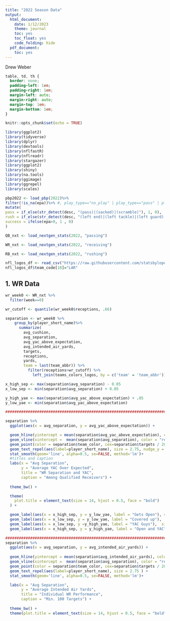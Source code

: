 ```yaml
---
title: "2022 Season Data"
output:
  html_document:
    date: 1/12/2023
    theme: journal
    toc: yes
    toc_float: yes
    code_folding: hide
  pdf_document:
    toc: yes
---
```


Drew Weber

```css

table, td, th {
  border: none;
  padding-left: 1em;
  padding-right: 1em;
  margin-left: auto;
  margin-right: auto;
  margin-top: 1em;
  margin-bottom: 1em;
}

```

```r
knitr::opts_chunk$set(echo = TRUE)
```

```r
library(ggplot2)
library(tidyverse)
library(dplyr)
library(devtools)
library(nflfastR)
library(nflreadr)
library(stargazer)
library(ggplot2)
library(shiny)
library(na.tools)
library(ggimage)
library(ggrepel)
library(scales)
```

```r
pbp2022 <- load_pbp(2022)%>%
filter(!is_na(epa))%>% #, play_type=="no_play" | play_type=="pass" | play_type=="run")
mutate(
pass = if_else(str_detect(desc, "(pass)|(sacked)|(scramble)"), 1, 0),
rush = if_else(str_detect(desc, "(left end)|(left tackle)|(left guard)|(up the middle)|(right guard)|(right tackle)|(right end)") & pass == 0, 1, 0),
success = ifelse(epa>0, 1 , 0)
)

QB_nxt <- load_nextgen_stats(2022, "passing")

WR_nxt <- load_nextgen_stats(2022, "receiving")

RB_nxt <- load_nextgen_stats(2022, "rushing")

nfl_logos_df <- read_csv("https://raw.githubusercontent.com/statsbylopez/BlogPosts/master/nfl_teamlogos.csv")
nfl_logos_df$team_code[18]="LAR"
```

## 1. WR Data

```r
wr_week0 <- WR_nxt %>%
  filter(week==0)

wr_cutoff <- quantile(wr_week0$receptions, .66)

separation <- wr_week0 %>%
    group_by(player_short_name)%>%
      summarize(
        avg_cushion,
        avg_separation,
        avg_yac_above_expectation,
        avg_intended_air_yards,
        targets,
        receptions,
        yards,
        team = last(team_abbr)) %>%
          filter(receptions>wr_cutoff) %>%
            left_join(teams_colors_logos, by = c('team' = 'team_abbr'))

x_high_sep <- max(separation$avg_separation) - 0.05
x_low_sep <- min(separation$avg_separation) + 0.05

y_high_yae <- max(separation$avg_yac_above_expectation) + .05
y_low_yae <- min(separation$avg_yac_above_expectation)

#################################################################################### Graph

separation %>%
  ggplot(aes(x = avg_separation, y = avg_yac_above_expectation)) +

  geom_hline(yintercept = mean(separation$avg_yac_above_expectation), color = "red", linetype = "dashed", alpha=0.5) +
  geom_vline(xintercept =  mean(separation$avg_separation), color = "red", linetype = "dashed", alpha=0.5) +
  geom_point(color = separation$team_color, cex=separation$targets / 20, alpha = .6) +
  geom_text_repel(aes(label=player_short_name), size = 2.75, nudge_y = 0.02) +
  stat_smooth(geom='line', alpha=0.5, se=FALSE, method='lm')+
  #titles and caption
  labs(x = "Avg Separation",
       y = "Average YAC Over Expected",
       title = "WR Separation and YAC",
       caption = "Among Qualified Receivers") +
 
  theme_bw() +

  theme(
    plot.title = element_text(size = 14, hjust = 0.5, face = "bold")
  ) +

  geom_label(aes(x = x_high_sep, y = y_low_yae, label = "Gets Open"), size = 2.7) +
  geom_label(aes(x = x_low_sep, y = y_low_yae, label = "Covered up"),  color = "red", size = 2.7) +
  geom_label(aes(x = x_low_sep, y =y_high_yae, label = "YAC Guys"),  size = 2.7) +
  geom_label(aes(x = x_high_sep, y = y_high_yae, label = "Open and YAC"), color = "dark green", size = 2.7)

######################################################################################################################Graph
separation %>%
  ggplot(aes(x = avg_separation, y = avg_intended_air_yards)) +
  
  geom_hline(yintercept = mean(separation$avg_intended_air_yards), color = "red", linetype = "dashed", alpha=0.5) +
  geom_vline(xintercept =  mean(separation$avg_separation), color = "red", linetype = "dashed", alpha=0.5) +
  geom_point(color = separation$team_color, cex=separation$targets / 20, alpha = .6) +
  geom_text_repel(aes(label=player_short_name), size = 2.75 ) +
  stat_smooth(geom='line', alpha=0.5, se=FALSE, method='lm')+

  labs(x = "Avg Separation",
       y = "Average Intended Air Yards",
       title = "Individual WR Performance",
       caption = "Min. 100 Targets") +
  
  theme_bw() +
  theme(plot.title = element_text(size = 14, hjust = 0.5, face = "bold"))
```

